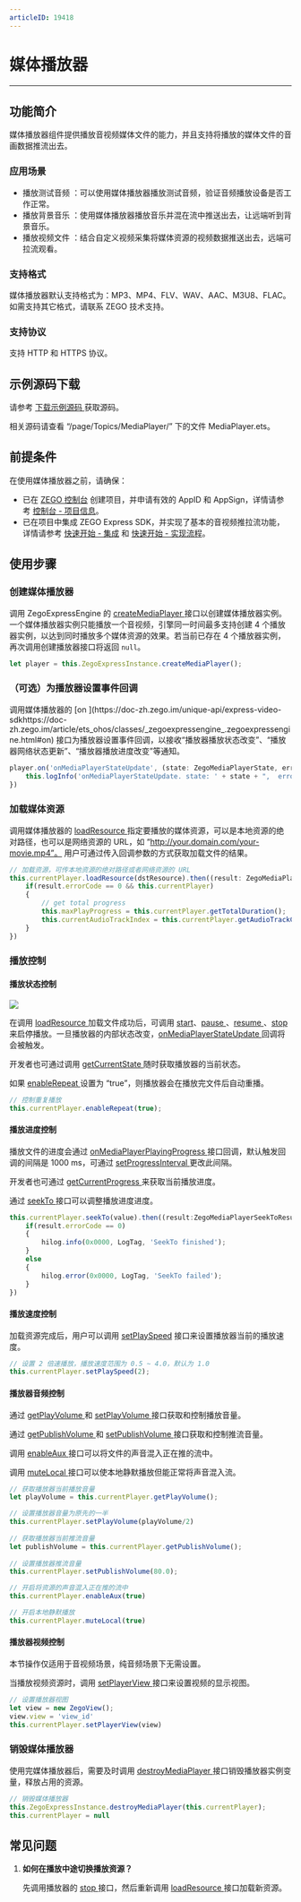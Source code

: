 ```yaml
---
articleID: 19418
---
```

# 媒体播放器

- - -

## 功能简介

媒体播放器组件提供播放音视频媒体文件的能力，并且支持将播放的媒体文件的音画数据推流出去。


### 应用场景

- 播放测试音频 ：可以使用媒体播放器播放测试音频，验证音频播放设备是否工作正常。
- 播放背景音乐 ：使用媒体播放器播放音乐并混在流中推送出去，让远端听到背景音乐。
- 播放视频文件 ：结合自定义视频采集将媒体资源的视频数据推送出去，远端可拉流观看。

### 支持格式

媒体播放器默认支持格式为：MP3、MP4、FLV、WAV、AAC、M3U8、FLAC。如需支持其它格式，请联系 ZEGO 技术支持。

### 支持协议

支持 HTTP 和 HTTPS 协议。

## 示例源码下载

请参考 [下载示例源码 ](!DownloadDemo/DownloadDemo) 获取源码。

相关源码请查看 “/page/Topics/MediaPlayer/” 下的文件 MediaPlayer.ets。

## 前提条件

在使用媒体播放器之前，请确保：

- 已在 [ZEGO 控制台](https://console.zego.im) 创建项目，并申请有效的 AppID 和 AppSign，详情请参考 [控制台 - 项目信息](https://doc-zh.zego.im/article/12107)。
- 已在项目中集成 ZEGO Express SDK，并实现了基本的音视频推拉流功能，详情请参考 [快速开始 - 集成](!Integration/SDK_Integration) 和 [快速开始 - 实现流程](!Integration/Solution_Implementation)。


## 使用步骤

### 创建媒体播放器

调用 ZegoExpressEngine 的 [createMediaPlayer ](https://doc-zh.zego.im/unique-api/express-video-sdkhttps://doc-zh.zego.im/article/ets_ohos/classes/_zegoexpressengine_.zegoexpressengine.html#createmediaplayer) 接口以创建媒体播放器实例。一个媒体播放器实例只能播放一个音视频，引擎同一时间最多支持创建 4 个播放器实例，以达到同时播放多个媒体资源的效果。若当前已存在 4 个播放器实例，再次调用创建播放器接口将返回 `null`。

```ts
let player = this.ZegoExpressInstance.createMediaPlayer();
```

### （可选）为播放器设置事件回调

<Accordion title="播放器事件回调设置" defaultOpen="false">
调用媒体播放器的 [on ](https://doc-zh.zego.im/unique-api/express-video-sdkhttps://doc-zh.zego.im/article/ets_ohos/classes/_zegoexpressengine_.zegoexpressengine.html#on) 接口为播放器设置事件回调，以接收“播放器播放状态改变”、“播放器网络状态更新”、“播放器播放进度改变”等通知。

```ts
player.on('onMediaPlayerStateUpdate', (state: ZegoMediaPlayerState, errorCode: number) =>{
    this.logInfo('onMediaPlayerStateUpdate. state: ' + state + ",  errorCode: " + errorCode);
})
```
</Accordion>

### 加载媒体资源

调用媒体播放器的 [loadResource ](https://doc-zh.zego.im/unique-api/express-video-sdk/zh/ets_ohos/classes/_zegoexpressdefines_.zegomediaplayer.html#loadresource) 指定要播放的媒体资源，可以是本地资源的绝对路径，也可以是网络资源的 URL，如 “http://your.domain.com/your-movie.mp4”。 用户可通过传入回调参数的方式获取加载文件的结果。

```ts
// 加载资源，可传本地资源的绝对路径或者网络资源的 URL 
this.currentPlayer.loadResource(dstResource).then((result: ZegoMediaPlayerLoadResourceResult) => {
    if(result.errorCode == 0 && this.currentPlayer)
    {
        // get total progress
        this.maxPlayProgress = this.currentPlayer.getTotalDuration();
        this.currentAudioTrackIndex = this.currentPlayer.getAudioTrackCount();
    }
})
```

### 播放控制

#### 播放状态控制

<Frame width="512" height="auto" caption=""><img src="https://storage.zego.im/sdk-doc/Pics/Common/ZegoExpressEngine/mediaplayer_state_iOS.jpg" /></Frame>

在调用 [loadResource ](https://doc-zh.zego.im/unique-api/express-video-sdkhttps://doc-zh.zego.im/article/ets_ohos/classes/_zegoexpressdefines_.zegomediaplayer.html#loadresource) 加载文件成功后，可调用 [start](https://doc-zh.zego.im/unique-api/express-video-sdkhttps://doc-zh.zego.im/article/ets_ohos/classes/_zegoexpressdefines_.zegomediaplayer.html#start)、[pause ](https://doc-zh.zego.im/unique-api/express-video-sdkhttps://doc-zh.zego.im/article/ets_ohos/classes/_zegoexpressdefines_.zegomediaplayer.html#pause)、[resume ](https://doc-zh.zego.im/unique-api/express-video-sdkhttps://doc-zh.zego.im/article/ets_ohos/classes/_zegoexpressdefines_.zegomediaplayer.html#resume)、[stop ](https://doc-zh.zego.im/unique-api/express-video-sdkhttps://doc-zh.zego.im/article/ets_ohos/classes/_zegoexpressdefines_.zegomediaplayer.html#stop) 来启停播放。一旦播放器的内部状态改变，[onMediaPlayerStateUpdate ](https://doc-zh.zego.im/unique-api/express-video-sdkhttps://doc-zh.zego.im/article/ets_ohos/interfaces/_zegoexpresseventhandler_.zegomediaplayerlistener.html#onmediaplayerstateupdate) 回调将会被触发。

开发者也可通过调用 [getCurrentState ](https://doc-zh.zego.im/unique-api/express-video-sdkhttps://doc-zh.zego.im/article/ets_ohos/classes/_zegoexpressdefines_.zegomediaplayer.html#getcurrentstate) 随时获取播放器的当前状态。

如果 [enableRepeat ](https://doc-zh.zego.im/unique-api/express-video-sdkhttps://doc-zh.zego.im/article/ets_ohos/classes/_zegoexpressdefines_.zegomediaplayer.html#enablerepeat) 设置为 “true”，则播放器会在播放完文件后自动重播。

```ts
// 控制重复播放
this.currentPlayer.enableRepeat(true);
```

#### 播放进度控制

播放文件的进度会通过 [onMediaPlayerPlayingProgress ](https://doc-zh.zego.im/unique-api/express-video-sdkhttps://doc-zh.zego.im/article/ets_ohos/interfaces/_zegoexpresseventhandler_.zegomediaplayerlistener.html#onmediaplayerplayingprogress) 接口回调，默认触发回调的间隔是 1000 ms，可通过 [setProgressInterval ](https://doc-zh.zego.im/unique-api/express-video-sdkhttps://doc-zh.zego.im/article/ets_ohos/classes/_zegoexpressdefines_.zegomediaplayer.html#setprogressinterval) 更改此间隔。

开发者也可通过 [getCurrentProgress ](https://doc-zh.zego.im/unique-api/express-video-sdkhttps://doc-zh.zego.im/article/ets_ohos/classes/_zegoexpressdefines_.zegomediaplayer.html#getcurrentprogress) 来获取当前播放进度。

通过 [seekTo ](https://doc-zh.zego.im/unique-api/express-video-sdkhttps://doc-zh.zego.im/article/ets_ohos/classes/_zegoexpressdefines_.zegomediaplayer.html#seekto) 接口可以调整播放进度进度。

```ts
this.currentPlayer.seekTo(value).then((result:ZegoMediaPlayerSeekToResult) =>{
    if(result.errorCode == 0)
    {
        hilog.info(0x0000, LogTag, 'SeekTo finished');
    }
    else
    {
        hilog.error(0x0000, LogTag, 'SeekTo failed');  
    }      
})
```

#### 播放速度控制

加载资源完成后，用户可以调用 [setPlaySpeed](https://doc-zh.zego.im/unique-api/express-video-sdkhttps://doc-zh.zego.im/article/ets_ohos/classes/_zegoexpressdefines_.zegomediaplayer.html#setplayspeed) 接口来设置播放器当前的播放速度。

```ts
// 设置 2 倍速播放，播放速度范围为 0.5 ~ 4.0，默认为 1.0
this.currentPlayer.setPlaySpeed(2);
```

#### 播放器音频控制

通过 [getPlayVolume ](https://doc-zh.zego.im/unique-api/express-video-sdkhttps://doc-zh.zego.im/article/ets_ohos/classes/_zegoexpressdefines_.zegomediaplayer.html#getplayvolume) 和 [setPlayVolume ](https://doc-zh.zego.im/unique-api/express-video-sdkhttps://doc-zh.zego.im/article/ets_ohos/classes/_zegoexpressdefines_.zegomediaplayer.html#setplayvolume) 接口获取和控制播放音量。

通过 [getPublishVolume ](https://doc-zh.zego.im/unique-api/express-video-sdkhttps://doc-zh.zego.im/article/ets_ohos/classes/_zegoexpressdefines_.zegomediaplayer.html#getpublishvolume) 和 [setPublishVolume ](https://doc-zh.zego.im/unique-api/express-video-sdkhttps://doc-zh.zego.im/article/ets_ohos/classes/_zegoexpressdefines_.zegomediaplayer.html#setpublishvolume) 接口获取和控制推流音量。

调用 [enableAux ](https://doc-zh.zego.im/unique-api/express-video-sdkhttps://doc-zh.zego.im/article/ets_ohos/classes/_zegoexpressdefines_.zegomediaplayer.html#enableaux) 接口可以将文件的声音混入正在推的流中。

调用 [muteLocal ](https://doc-zh.zego.im/unique-api/express-video-sdkhttps://doc-zh.zego.im/article/ets_ohos/classes/_zegoexpressdefines_.zegomediaplayer.html#mutelocal) 接口可以使本地静默播放但能正常将声音混入流。

```ts
// 获取播放器当前播放音量 
let playVolume = this.currentPlayer.getPlayVolume();

// 设置播放器音量为原先的一半 
this.currentPlayer.setPlayVolume(playVolume/2)
    
// 获取播放器当前推流音量 
let publishVolume = this.currentPlayer.getPublishVolume();
    
// 设置播放器推流音量
this.currentPlayer.setPublishVolume(80.0);

// 开启将资源的声音混入正在推的流中 
this.currentPlayer.enableAux(true)

// 开启本地静默播放 
this.currentPlayer.muteLocal(true)
```

#### 播放器视频控制

<Note title="说明">
本节操作仅适用于音视频场景，纯音频场景下无需设置。
</Note>

当播放视频资源时，调用 [setPlayerView ](https://doc-zh.zego.im/unique-api/express-video-sdkhttps://doc-zh.zego.im/article/ets_ohos/classes/_zegoexpressdefines_.zegomediaplayer.html#setplayerview) 接口来设置视频的显示视图。

```ts
// 设置播放器视图 
let view = new ZegoView();
view.view = 'view_id'
this.currentPlayer.setPlayerView(view)
```

### 销毁媒体播放器

使用完媒体播放器后，需要及时调用 [destroyMediaPlayer ](https://doc-zh.zego.im/unique-api/express-video-sdkhttps://doc-zh.zego.im/article/ets_ohos/classes/_zegoexpressengine_.zegoexpressengine.html#destroymediaplayer) 接口销毁播放器实例变量，释放占用的资源。

```ts
// 销毁媒体播放器 
this.ZegoExpressInstance.destroyMediaPlayer(this.currentPlayer);
this.currentPlayer = null
```

## 常见问题

1. **如何在播放中途切换播放资源？**

    先调用播放器的 [stop ](https://doc-zh.zego.im/unique-api/express-video-sdkhttps://doc-zh.zego.im/article/ets_ohos/classes/_zegoexpressdefines_.zegomediaplayer.html#stop) 接口，然后重新调用 [loadResource ](https://doc-zh.zego.im/unique-api/express-video-sdkhttps://doc-zh.zego.im/article/ets_ohos/classes/_zegoexpressdefines_.zegomediaplayer.html#loadresource) 接口加载新资源。
